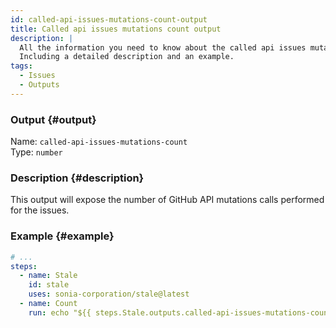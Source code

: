 ```yaml
---
id: called-api-issues-mutations-count-output
title: Called api issues mutations count output
description: |
  All the information you need to know about the called api issues mutations count output.
  Including a detailed description and an example.
tags:
  - Issues
  - Outputs
---
```


### Output {#output}

Name: `called-api-issues-mutations-count`  
Type: `number`

### Description {#description}

This output will expose the number of GitHub API mutations calls performed for the issues.

### Example {#example}

```yml {6-7}
# ...
steps:
  - name: Stale
    id: stale
    uses: sonia-corporation/stale@latest
  - name: Count
    run: echo "${{ steps.Stale.outputs.called-api-issues-mutations-count }}"
```
